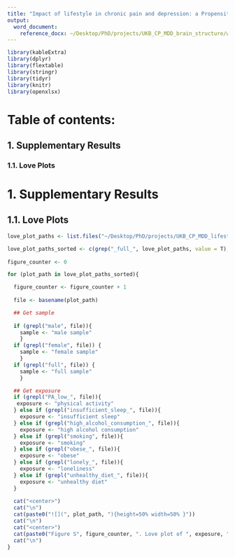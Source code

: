 ```yaml
---
title: "Impact of lifestyle in chronic pain and depression: a Propensity Score Analysis in UK Biobank Extended Figures"
output: 
  word_document:
    reference_docx: ~/Desktop/PhD/projects/UKB_CP_MDD_brain_structure/writeup/RMD_template.docx
---
```


```r
library(kableExtra)
library(dplyr)
library(flextable)
library(stringr)
library(tidyr)
library(knitr)
library(openxlsx)
```

# Table of contents:\

## 1. Supplementary Results
### 1.1. Love Plots

\newpage
# 1. Supplementary Results

\n
## 1.1. Love Plots

```r

love_plot_paths <- list.files("~/Desktop/PhD/projects/UKB_CP_MDD_lifestyle_counterfactual/output/balancing",full.names = T, pattern = "love_plot")

love_plot_paths_sorted <- c(grep("_full_", love_plot_paths, value = T), grep("_female_", love_plot_paths, value = T), grep("_male_", love_plot_paths, value = T))
  
figure_counter <- 0

for (plot_path in love_plot_paths_sorted){

  figure_counter <- figure_counter + 1
  
  file <- basename(plot_path)

  ## Get sample
  
  if (grepl("male", file)){
    sample <- "male sample"
    } 
  if (grepl("female", file)) {
    sample <- "female sample"
    }
  if (grepl("full", file)) {
    sample <- "full sample"
    }

  ## Get exposure
  if (grepl("PA_low_", file)){
   exposure <- "physical activity" 
  } else if (grepl("insufficient_sleep_", file)){
    exposure <- "insufficient sleep" 
  } else if (grepl("high_alcohol_consumption_", file)){
    exposure <- "high alcohol consumption" 
  } else if (grepl("smoking", file)){
    exposure <- "smoking" 
  } else if (grepl("obese_", file)){
    exposure <- "obese" 
  } else if (grepl("lonely_", file)){
    exposure <- "loneliness" 
  } else if (grepl("unhealthy_diet_", file)){
    exposure <- "unhealthy diet" 
  }
  
  cat("<center>")
  cat("\n")
  cat(paste0("![](", plot_path, "){height=50% width=50% }"))
  cat("\n")
  cat("<center>")
  cat(paste0("Figure S", figure_counter, ". Love plot of ", exposure, " in ", sample))
  cat("\n")
}
```
